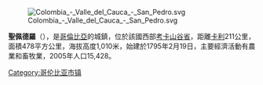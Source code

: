 {{coord|4|N|76.2292|W|source:kolossus-eswiki|display=title}}

[[Image:Colombia_-_Valle_del_Cauca_-_San_Pedro.svg|right]]

'''聖佩德羅'''（{{lang-es|San Pedro}}），是[[哥倫比亞|哥倫比亞]]的城鎮，位於該國西部[[考卡山谷省|考卡山谷省]]，距離[[卡利|卡利]]211公里，面積478平方公里，海拔高度1,010米，始建於1795年2月19日，主要經濟活動有農業和畜牧業，2005年人口15,428。

{{Colombia-geo-stub}}
[[Category:哥伦比亚市镇|Category:哥伦比亚市镇]]
{{考卡山谷省直轄市|state=autocollapse}}